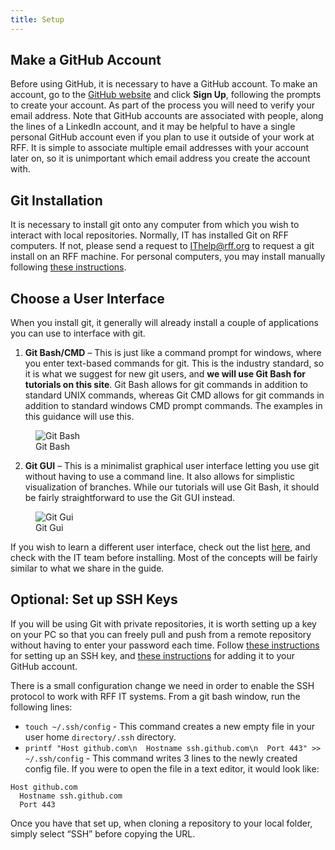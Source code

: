 ```yaml
---
title: Setup
---
```


## Make a GitHub Account

Before using GitHub, it is necessary to have a GitHub account.
To make an account, go to the [GitHub website](https://github.com/) and click __Sign Up__, following the prompts to create your account.
As part of the process you will need to verify your email address.
Note that GitHub accounts are associated with people, along the lines of a LinkedIn account, and it may be helpful to have a single personal GitHub account even if you plan to use it outside of your work at RFF.
It is simple to associate multiple email addresses with your account later on, so it is unimportant which email address you create the account with.

## Git Installation

It is necessary to install git onto any computer from which you wish to interact with local repositories.
Normally, IT has installed Git on RFF computers. If not, please send a request to [IThelp@rff.org](mailto:ithelp@rff.org) to request a git install on an RFF machine.  For personal computers, you may install manually following [these instructions](https://git-scm.com/downloads/win).

## Choose a User Interface
When you install git, it generally will already install a couple of applications you can use to interface with git.

1. __Git Bash/CMD__ – This is just like a command prompt for windows, where you enter text-based commands for git.
This is the industry standard, so it is what we suggest for new git users, and __we will use Git Bash for tutorials on this site__.
Git Bash allows for git commands in addition to standard UNIX commands, whereas Git CMD allows for git commands in addition to standard windows CMD prompt commands.  The examples in this guidance will use this.

![Git Bash](../../images/git-bash.png)

2. __Git GUI__ – This is a minimalist graphical user interface letting you use git without having to use a command line.
It also allows for simplistic visualization of branches.
While our tutorials will use Git Bash, it should be fairly straightforward to use the Git GUI instead.

![Git Gui](../../images/git-gui.png)

If you wish to learn a different user interface, check out the list [here](https://git-scm.com/downloads/guis?os=windows), and check with the IT team before installing.
Most of the concepts will be fairly similar to what we share in the guide.

## Optional: Set up SSH Keys

If you will be using Git with private repositories, it is worth setting up a key on your PC so that you can freely pull and push from a remote repository without having to enter your password each time.
Follow [these instructions](https://docs.github.com/en/authentication/connecting-to-github-with-ssh/generating-a-new-ssh-key-and-adding-it-to-the-ssh-agent#generating-a-new-ssh-key) for setting up an SSH key, and [these instructions](https://docs.github.com/en/authentication/connecting-to-github-with-ssh/adding-a-new-ssh-key-to-your-github-account#adding-a-new-ssh-key-to-your-account) for adding it to your GitHub account.

There is a small configuration change we need in order to enable the SSH protocol to work with RFF IT systems.
From a git bash window, run the following lines:

* `touch ~/.ssh/config` - This command creates a new empty file in your user home `directory/.ssh` directory.
* `printf "Host github.com\n  Hostname ssh.github.com\n  Port 443" >> ~/.ssh/config` - This command writes 3 lines to the newly created config file.
If you were to open the file in a text editor, it would look like:

```
Host github.com
  Hostname ssh.github.com
  Port 443
```

Once you have that set up, when cloning a repository to your local folder, simply select "SSH" before copying the URL.


